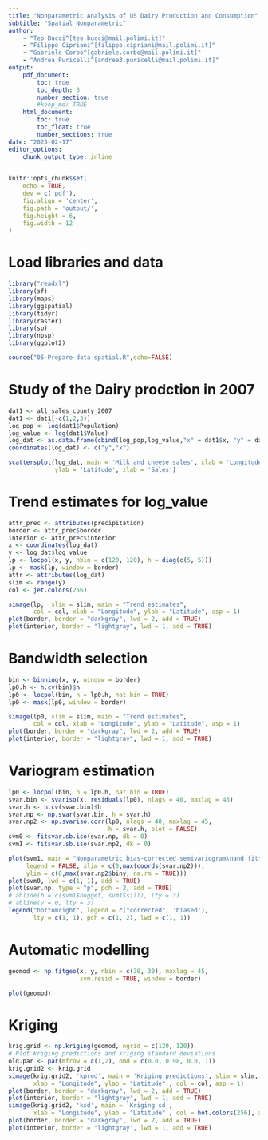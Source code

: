 ```yaml
---
title: "Nonparametric Analysis of US Dairy Production and Consumption"
subtitle: "Spatial Nonparametric"
author:
    - "Teo Bucci^[teo.bucci@mail.polimi.it]"
    - "Filippo Cipriani^[filippo.cipriani@mail.polimi.it]"
    - "Gabriele Corbo^[gabriele.corbo@mail.polimi.it]"
    - "Andrea Puricelli^[andrea3.puricelli@mail.polimi.it]"
output:
    pdf_document:
        toc: true
        toc_depth: 3
        number_section: true
        #keep_md: TRUE
    html_document:
        toc: true
        toc_float: true
        number_sections: true
date: "2023-02-17"
editor_options:
    chunk_output_type: inline
---
```

  
```r
knitr::opts_chunk$set(
    echo = TRUE,
    dev = c('pdf'),
    fig.align = 'center',
    fig.path = 'output/',
    fig.height = 6,
    fig.width = 12
)
```

# Load libraries and data

```r
library("readxl")
library(sf)
library(maps)
library(ggspatial)
library(tidyr)
library(raster)
library(sp)
library(npsp)
library(ggplot2)
```

```r
source("05-Prepare-data-spatial.R",echo=FALSE)
```

# Study of the Dairy prodction in 2007

```r
dat1 <- all_sales_county_2007
dat1 <- dat1[-c(1,2,3)]
log_pop <- log(dat1$Population)
log_value <- log(dat1$Value)
log_dat <- as.data.frame(cbind(log_pop,log_value,"x" = dat1$x, "y" = dat1$y))
coordinates(log_dat) <- c("y","x")

scattersplot(log_dat, main = 'Milk and cheese sales', xlab = 'Longitude',
             ylab = 'Latitude', zlab = 'Sales')
```

# Trend estimates for log_value

```r
attr_prec <- attributes(precipitation)
border <- attr_prec$border
interior <- attr_prec$interior
x <- coordinates(log_dat)
y <- log_dat$log_value
lp <- locpol(x, y, nbin = c(120, 120), h = diag(c(5, 5)))
lp <- mask(lp, window = border)
attr <- attributes(log_dat)
slim <- range(y)
col <- jet.colors(256)

simage(lp,  slim = slim, main = "Trend estimates",
       col = col, xlab = "Longitude", ylab = "Latitude", asp = 1)
plot(border, border = "darkgray", lwd = 2, add = TRUE)
plot(interior, border = "lightgray", lwd = 1, add = TRUE)
```

# Bandwidth selection

```r
bin <- binning(x, y, window = border)
lp0.h <- h.cv(bin)$h
lp0 <- locpol(bin, h = lp0.h, hat.bin = TRUE)
lp0 <- mask(lp0, window = border)

simage(lp0, slim = slim, main = "Trend estimates",
       col = col, xlab = "Longitude", ylab = "Latitude", asp = 1)
plot(border, border = "darkgray", lwd = 2, add = TRUE)
plot(interior, border = "lightgray", lwd = 1, add = TRUE)
```

# Variogram estimation

```r
lp0 <- locpol(bin, h = lp0.h, hat.bin = TRUE)
svar.bin <- svariso(x, residuals(lp0), nlags = 40, maxlag = 45)  
svar.h <- h.cv(svar.bin)$h
svar.np <- np.svar(svar.bin, h = svar.h)
svar.np2 <- np.svariso.corr(lp0, nlags = 40, maxlag = 45, 
                            h = svar.h, plot = FALSE)
svm0 <- fitsvar.sb.iso(svar.np, dk = 0) 
svm1 <- fitsvar.sb.iso(svar.np2, dk = 0) 

plot(svm1, main = "Nonparametric bias-corrected semivariogram\nand fitted models", 
     legend = FALSE, xlim = c(0,max(coords(svar.np2))), 
     ylim = c(0,max(svar.np2$biny, na.rm = TRUE)))
plot(svm0, lwd = c(1, 1), add = TRUE)
plot(svar.np, type = "p", pch = 2, add = TRUE)
# abline(h = c(svm1$nugget, svm1$sill), lty = 3)
# abline(v = 0, lty = 3)
legend("bottomright", legend = c("corrected", 'biased'),
       lty = c(1, 1), pch = c(1, 2), lwd = c(1, 1))
```

# Automatic modelling

```r
geomod <- np.fitgeo(x, y, nbin = c(30, 30), maxlag = 45,
                    svm.resid = TRUE, window = border)

plot(geomod)
```

# Kriging

```r
krig.grid <- np.kriging(geomod, ngrid = c(120, 120))
# Plot kriging predictions and kriging standard deviations
old.par <- par(mfrow = c(1,2), omd = c(0.0, 0.98, 0.0, 1))
krig.grid2 <- krig.grid
simage(krig.grid2, 'kpred', main = 'Kriging predictions', slim = slim,
       xlab = "Longitude", ylab = "Latitude" , col = col, asp = 1)
plot(border, border = "darkgray", lwd = 2, add = TRUE)
plot(interior, border = "lightgray", lwd = 1, add = TRUE)
simage(krig.grid2, 'ksd', main = 'Kriging sd',
       xlab = "Longitude", ylab = "Latitude" , col = hot.colors(256), asp = 1)
plot(border, border = "darkgray", lwd = 2, add = TRUE)
plot(interior, border = "lightgray", lwd = 1, add = TRUE)
```


